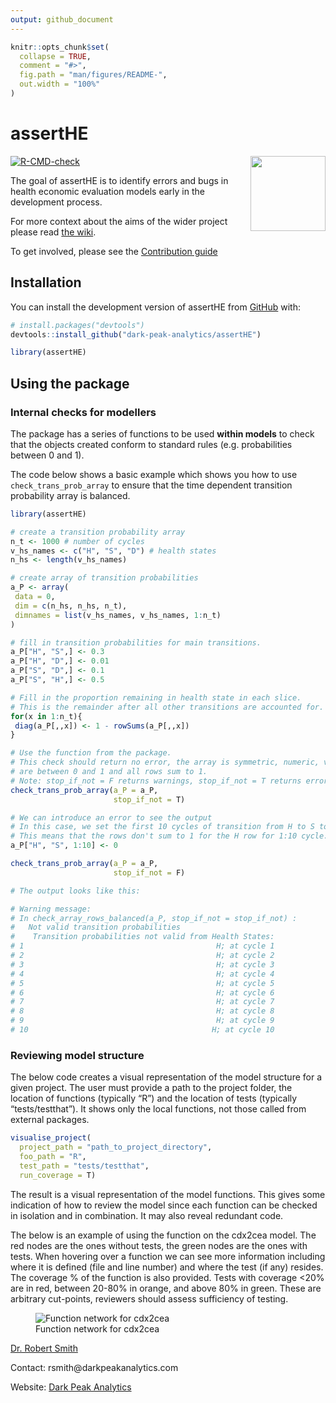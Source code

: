 ```yaml
---
output: github_document
---
```


<!-- README.md is generated from README.Rmd. Please edit that file 
You'll still need to render `README.Rmd` regularly, to keep `README.md` up-to-date. `devtools::build_readme()` is handy for this. 
-->

```r
knitr::opts_chunk$set(
  collapse = TRUE,
  comment = "#>",
  fig.path = "man/figures/README-",
  out.width = "100%"
)
```

# assertHE 

<div class="logos"><img src="https://github.com/dark-peak-analytics/darkpeak/blob/main/man/figures/logo_concise.PNG?raw=true" width="120px" align="right"></div>

<!-- badges: start -->
[![R-CMD-check](https://github.com/dark-peak-analytics/assertHE/actions/workflows/R-CMD-check.yaml/badge.svg)](https://github.com/dark-peak-analytics/assertHE/actions/workflows/R-CMD-check.yaml)

<!-- badges: end -->

The goal of assertHE is to identify errors and bugs in health economic evaluation models early in the development process. 

For more context about the aims of the wider project please read [the wiki](https://github.com/dark-peak-analytics/assertHE/wiki/assertHE:-an-R-package-to-improve-quality-assurance-of-health-economic-models).

To get involved, please see the [Contribution guide](https://github.com/dark-peak-analytics/assertHE/blob/main/CONTRIBUTING.md)

## Installation

You can install the development version of assertHE from [GitHub](https://github.com/) with:

``` r
# install.packages("devtools")
devtools::install_github("dark-peak-analytics/assertHE")

library(assertHE)
```

## Using the package

### Internal checks for modellers 

The package has a series of functions to be used **within models** to check that 
the objects created conform to standard rules (e.g. probabilities between 0 and 1).

The code below shows a basic example which shows you how to use `check_trans_prob_array` to ensure that the time dependent transition probability array is balanced.

```r
library(assertHE)

# create a transition probability array
n_t <- 1000 # number of cycles
v_hs_names <- c("H", "S", "D") # health states
n_hs <- length(v_hs_names)

# create array of transition probabilities
a_P <- array(
 data = 0,
 dim = c(n_hs, n_hs, n_t),
 dimnames = list(v_hs_names, v_hs_names, 1:n_t)
)

# fill in transition probabilities for main transitions.
a_P["H", "S",] <- 0.3
a_P["H", "D",] <- 0.01
a_P["S", "D",] <- 0.1
a_P["S", "H",] <- 0.5

# Fill in the proportion remaining in health state in each slice.
# This is the remainder after all other transitions are accounted for.
for(x in 1:n_t){
 diag(a_P[,,x]) <- 1 - rowSums(a_P[,,x])
}

# Use the function from the package.
# This check should return no error, the array is symmetric, numeric, values 
# are between 0 and 1 and all rows sum to 1.
# Note: stop_if_not = F returns warnings, stop_if_not = T returns errors.
check_trans_prob_array(a_P = a_P, 
                       stop_if_not = T)

# We can introduce an error to see the output
# In this case, we set the first 10 cycles of transition from H to S to 0.
# This means that the rows don't sum to 1 for the H row for 1:10 cycle.
a_P["H", "S", 1:10] <- 0

check_trans_prob_array(a_P = a_P, 
                       stop_if_not = F)

# The output looks like this:

# Warning message:
# In check_array_rows_balanced(a_P, stop_if_not = stop_if_not) :
#   Not valid transition probabilities
#    Transition probabilities not valid from Health States:
# 1                                           H; at cycle 1
# 2                                           H; at cycle 2
# 3                                           H; at cycle 3
# 4                                           H; at cycle 4
# 5                                           H; at cycle 5
# 6                                           H; at cycle 6
# 7                                           H; at cycle 7
# 8                                           H; at cycle 8
# 9                                           H; at cycle 9
# 10                                         H; at cycle 10

```

### Reviewing model structure 

The below code creates a visual representation of the model structure for a given project. The user must provide a path to the project folder, the location of functions (typically "R") and the location of tests (typically "tests/testthat"). It shows only the local functions, not those called from external packages.

```r

visualise_project(
  project_path = "path_to_project_directory",
  foo_path = "R",
  test_path = "tests/testthat",
  run_coverage = T)

```

The result is a visual representation of the model functions. This gives some indication of how to review the model since each function can be checked in isolation and in combination. It may also reveal redundant code. 

The below is an example of using the function on the cdx2cea model. The red nodes are the ones without tests, the green nodes are the ones with tests. When hovering over a function we can see more information including where it is defined (file and line number) and where the test (if any) resides. The coverage % of the function is also provided. Tests with coverage <20% are in red, between 20-80% in orange, and above 80% in green. These are arbitrary cut-points, reviewers should assess sufficiency of testing. 

![Function network for cdx2cea](https://github.com/dark-peak-analytics/assertHE/assets/41961614/0d330730-1e0b-40d9-b18b-b2ee14511cb6)

[Dr. Robert Smith](https://www.linkedin.com/in/robert-smith-53b28438)

Contact: rsmith@darkpeakanalytics.com

Website: [Dark Peak Analytics](https://www.darkpeakanalytics.com)
